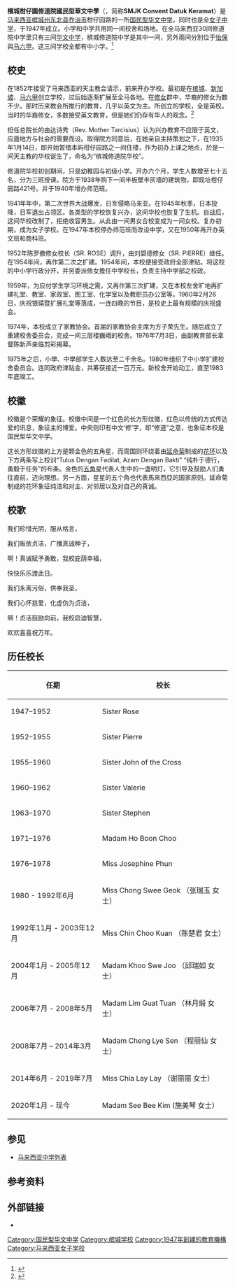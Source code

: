 {{Infobox school
|name                     = 槟城柑仔园修道院国民型华文中学
|native_name              = Sekolah Menengah Jenis Kebangsaan Convent Datuk Keramat
|logo                     = 
|logo_size                = 
|logo_caption             = 
|image                    = Front View of SMJK CDK.jpg<!-- 学校图片 -->
|image_size               = 
|image_caption            = 
|pushpin_map              = Penang2
|address                  = 421, Jalan Datuk Keramat, 10150 [[乔治市|George Town]], [[槟城|Pulau Pinang]]
|country                  = {{MAS}}
|coordinates              = {{coord|5.4123|N|100.3178|E|display=inline,title}}
|former_name              = <!-- 学校旧名 -->
|schooltype               = [[公立学校|国民型]][[国民型华文中学|华文中学]]
|fundingtype              = 半津贴学校（Sekolah Bantuan Kerajaan）
|motto                    = 纯朴于德行，勇毅于任务<!-- 学校格言 -->
|motto_translation        = Simple in Virtue, Steadfast in Duty<!-- 学校格言（翻译版本） -->
|religious_affiliation    = [[基督教|基督教]]<!-- 学校宗教，供宗教学校使用 -->
|established              = {{Start date|1947|df=y}}
|founder                  = 达诗秀修女（Rev. Mother Tarcisius）<!-- 创办人 -->
|district                 = [[槟城|槟城]][[东北县|东北县]]
|educational_authority    = 东北县教育局
|session                  = <!--上、下午 / 全日--->
|school_code              = PEB1098
|chairperson_label        = 
|chairperson              = 李文和先生（Mr. Lee Boon Hoe）<!-- 董事会主席 -->
|principal                = 施美琴女士（Madam See Bee Khim）<!-- 校长 -->
|vice_principal           = <!--XXX（行政课程）、XXX（学生事务）、XXX（補助课程）、XXX（下午班），如果可以请附上来源-->
|acting_headteacher       = <!-- 代校长 -->

|staff                    = <!-- 校工数量，若有 -->
|faculty                  = 74（2020年）<!-- 教师数量 -->
|students                 = 944（2020年） <!--学生数量-->
|classes                  = <!-- 班级数量 -->
|ratio                    = 13:1
|medium_of_language       = [[马来语|马来文]]（理科使用[[马来西亚英语|英文]]）
|language                 = 华语、英语、马来语
|classrooms               = <!-- 学校课室数量 -->
|area                     = <!-- 学校面积 -->
|colors                   = <!-- 学校颜色 -->
|slogan                   = <!-- 学校口号 -->
|song                     = <!-- 学校校歌 -->
|nickname                 = <!-- 学校昵称 -->
|number                   = +604-2279908
|fax                      = +604-2293148
|website                  = {{URL|1=www.smjk.edu.my/school/index.php?schid=13}}<!-- {{URL|school.url}} 注意：若网址有“=”字符请用{{URL|1=school.url}} -->
|footnotes                = 
|module                   = 
|lastupdate               = 2020年6月1日
|mapframe-zoom            = 16
}}

'''檳城柑仔園修道院國民型華文中學'''（{{lang-ms|Sekolah Menengah Jenis Kebangsaan Convent Datuk Keramat}}，简称'''SMJK Convent Datuk Keramat'''）是[[马来西亚|马来西亚]][[槟城州|槟城州]][[东北县|东北县]][[乔治市|乔治市]]柑仔园路的一所[[国民型华文中学|国民型华文中学]]，同时也是全[[女子中学|女子中学]]，于1947年成立。小学和中学共用同一间校舍和场地。在全马来西亚30间修道院中学里只有三间[[中文学校|华文中学]]，槟城修道院中学是其中一间，另外兩间分別位于[[怡保|怡保]]與[[马六甲|马六甲]]。这三间学校全都有中小学。<ref>{{cite web|url=http://www.smjk.edu.my/school/about.php?schid=13&schidx=286&page_type=pageid&pgid=A|title=SMJK School Portal - SMJK CONVENT DATUK KERAMAT, PULAU PINANG|website=www.smjk.edu.my|access-date=2017-04-09|archive-url=https://web.archive.org/web/20170410051119/http://www.smjk.edu.my/school/about.php?schid=13&schidx=286&page_type=pageid&pgid=A|archive-date=2017-04-10|dead-url=yes}}</ref>

== 校史 ==
{{link-en|聖嬰修女會|Sisters of the Infant Jesus}}在1852年接受了马来西亚的天主教会请示，前来开办学校。最初是在[[槟城|槟城]]、[[新加坡|新加坡]]、[[马六甲|马六甲]]创立学校，过后始逐渐扩展至全马各地。在[[修女|修女]]群中，华裔的修女为数不少。那时历来教会所推行的教育，几乎以英文为主。所创立的学校，全是英校。当时的华裔修女，多数接受英文教育，但是她们仍存有华人的观念。<ref>{{Cite web|url=http://www.smjk.edu.my/school/about.php?schid=13&schidx=19&page_type=pageid&pgid=A|title=SMJK School Portal - SMJK CONVENT DATUK KERAMAT, PULAU PINANG|accessdate=2017-04-09|work=www.smjk.edu.my|archive-url=https://web.archive.org/web/20170409201953/http://www.smjk.edu.my/school/about.php?schid=13&schidx=19&page_type=pageid&pgid=A|archive-date=2017-04-09|dead-url=yes}}</ref>

担任总院长的由达诗秀（Rev. Mother Tarcisius）认为兴办教育不应限于英文，应遁地方与社会的需要而设。取得院方同意后，在她亲自主持策划之下，在1935年1月14日，即开始暂借本屿柑仔园路之一间住楼，作为初办上课之地点，於是一间天主教的华校诞生了，命名为“槟城修道院华校”。 

修道院华校初创期间，只是幼稚园与初级小学。开办六个月，学生人数增至七十五名，分为三班授课。院方于1938年购下一间半板壁半灰墙的建筑物，即现址柑仔园路421号。并于1940年增办师范班。

1941年年中，第二次世界大战爆发，日军侵略马来亚。在1945年秋季，日本投降，日军退出占领区。各类型的学校恢复兴办，这间华校也恢复了生机。自战后，这间华校改制了，拒绝收容男生。从此由一间男女合校变成为一间女校。复办初期，成为女子学校。在1947年本校停办师范班而改设中学，又在1950年再开办英文班和商科班。 

1952年陈罗撤修女校长（SR. ROSE）调升，由刘碧德修女（SR. PIERRE）继任。在1954年间，再作第二次之扩建。1954年间，本校便接受政府全部津贴。将这校的中小学行政分开，并另委派修女擔任中学校长，负责主持中学部之校政。 

1959年，为应付学生学习环境之需，又再作第三次扩建，又在本校左舍旷地再扩建礼堂、教室、家政室、图工室、化学室以及教职员办公室等。1960年2月26日，庆祝银禧暨扩展礼堂等落成，一连四晚的节目，是校史上最有规模的庆祝盛会。 

1974年，本校成立了家教协会。首届的家教协会主席为方子荣先生。随后成立了重建校舍委员会，完成一间三层楼巍峨的校舍。1976年7月3日，由副教育部长拿督陈新声亲临剪彩揭幕。

1975年之后，小學、中學部学生人数达至二千余名。1980年组织了中小学扩建校舍委员会。连同政府津贴金，共筹获接近一百万元。新校舍开始动工，直至1983年底竣工。

== 校徽 ==
校徽是个荣耀的象征。校徽中间是一个红色的长方形纹徽，红色以传统的方式传达爱的讯息，象征主的博爱。中央则印有中文‘修’字，即“修道”之意，也象征本校是国民型华文中学。

这长方形纹徽的上方是颗金色的五角星，而周围则环绕着由[[木茼蒿属|延命菊]]制成的[[花環_（頭飾）|花环]]以及下方两条写上校训“Tulus Dengan Fadilat, Azam Dengan Bakti” “纯朴于德行，勇毅于任务”的布条。金色的[[五角星|五角星]]代表人生中的一盏明灯，它引导及鼓励人们勇往直前，迈向理想。另一方面，星星的五个角也代表馬來西亞的国家原则。延命菊制成的花环象征纯洁和对主、对邻居以及对自己的真诚。

== 校歌 ==
我们珍惜光阴，服从格言，

我们皈依贞洁，广播真诚种子，

啊！真诚赋予勇敢，我校庇荫幸福，

快快乐乐渡此日。

我们永离污俗，供奉我圣，

我们心怀慈爱，化虚伪为贞洁，

啊！贞洁鼓励向前，我校启迪智慧，

欢欢喜喜祝万年。

== 历任校长 ==
{| class="wikitable"
|-
! 任期
! 校长
|-
| 1947–1952
| Sister Rose
|-
| 1952–1955
| Sister Pierre
|-
| 1955–1960
| Sister John of the Cross
|-
| 1960–1962
| Sister Valerie
|-
| 1963–1970
| Sister Stephen
|-
| 1971–1976
| Madam Ho Boon Choo
|-
| 1976–1978
| Miss Josephine Phun
|-
| 1980 - 1992年6月
| Miss Chong Swee Geok （张瑞玉 女士）
|-
| 1992年11月 - 2003年12月
| Miss Chin Choo Kuan （陈楚君 女士）
|-
| 2004年1月 - 2005年12月
| Madam Khoo Swe Joo （邱瑞如 女士）
|-
| 2006年7月 - 2008年5月
| Madam Lim Guat Tuan （林月缎 女士）
|-
| 2008年7月 – 2014年3月
| Madam Cheng Lye Sen （程丽仙 女士）
|- 
| 2014年6月 - 2019年7月
| Miss Chia Lay Lay （谢丽丽 女士）
|-
| 2020年1月 - 现今
| Madam See Bee Kim (施美琴 女士）
|}

== 参见 ==
{{Portal box|马来西亚|教育}}
*[[马来西亚中学列表|马来西亚中学列表]]

== 参考资料 ==
{{reflist|2}}

== 外部链接 ==
* {{facebook|%E6%A7%9F%E5%9F%8E%E6%9F%91%E4%BB%94%E5%9B%AD%E4%BF%AE%E9%81%93%E9%99%A2%E5%9B%BD%E6%B0%91%E5%9E%8B%E5%8D%8E%E6%96%87%E4%B8%AD%E5%AD%A6-SMJK-Convent-Datuk-Keramat-Pulau-Pinang-109940217180155/}}

{{马来西亚国民型华文中学}}
[[Category:国民型华文中学|Category:国民型华文中学]]
[[Category:槟城学校|Category:槟城学校]]
[[Category:1947年創建的教育機構|Category:1947年創建的教育機構]]
[[Category:马来西亚女子学校|Category:马来西亚女子学校]]